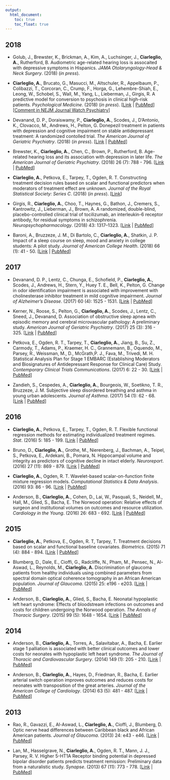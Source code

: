 ```yaml
---
output:
  html_document:
    toc: true
    toc_float: true
---
```


<link rel="stylesheet" href="styles.css" type="text/css">

## 2018

* Golub, J., Brewster, K., Brickman, A., Kim, A., Luchsinger, J., **Ciarleglio, A.**, Rutherford, B. Audiometric age-related hearing loss is assocaited with depressive symptoms in Hispanics.  *JAMA Otolaryngology-Head \& Neck Surgery*. (2018) (*in press*).  

* **Ciarleglio, A.**, Brucato, G., Masucci, M.,  Altschuler, R., Appelbaum, P., Colibazzi, T., Corcoran, C., Crump, F., Horga, G., Lehembre-Shiah, E., Leong, W., Schobel, S., Wall, M., Yang, L., Lieberman, J., Girgis, R. A predictive model for conversion to psychosis in clinical high-risk patients. *Psychological Medicine*. (2018) (*in press*).  [[Link](https://www.cambridge.org/core/journals/psychological-medicine/article/predictive-model-for-conversion-to-psychosis-in-clinical-highrisk-patients/C5E4C0022112C4EA619C2A8F0A826E72) | [PubMed](https://www.ncbi.nlm.nih.gov/pubmed/29950184)] [[Comment in NEJM Journal Watch Psychiatry](https://www.jwatch.org/na47133/2018/07/31/practical-tool-predict-progression-psychotic-disorder)]  

* Devanand, D. P., Doraiswamy, P., **Ciarleglio, A.**,  Scodes, J., D'Antonio, K., Clovacco, M., Andrews, H., Pelton, G.  Donepezil treatment in patients with depression and cognitive impairment on stable antidepressant treatment: A randomized contolled trial.  *The American Journal of Geriatric Psychiatry*. (2018) (*in press*). [[Link](https://www.ajgponline.org/article/S1064-7481(18)30333-6/abstract) | [PubMed](https://www.ncbi.nlm.nih.gov/pubmed/30037778)]

* Brewster, K., **Ciarleglio, A.**, Chen, C., Brown, P., Rutherford, B. Age-related hearing loss and its association with depression in later life. *The American Journal of Geriatric Psychiatry*. (2018) 26 (7): 788 - 796. [[Link](https://www.sciencedirect.com/science/article/pii/S1064748118302975) | [PubMed](https://www.ncbi.nlm.nih.gov/pubmed/29752060)]

* **Ciarleglio, A.**, Petkova, E., Tarpey, T., Ogden, R.\ T. Constructing treatment decision rules based on scalar and functional predictors when moderators of treatment effect are unknown. *Journal of the Royal Statistical Society: Series C*. (2018) (*in press*). [[Link](https://rss.onlinelibrary.wiley.com/doi/abs/10.1111/rssc.12278)]

* Girgis, R., **Ciarleglio, A.**, Choo, T., Haynes, G., Bathon, J., Cremers, S., Kantrowitz, J., Lieberman, J., Brown, A. A randomized, double-blind, placebo-controlled clinical trial of tocilizumab, an interleukin-6 receptor antibody, for residual symptoms in schizophrenia.  *Neuropsychopharmacology*. (2018) 43: 1317–1323. [[Link](https://www.nature.com/articles/npp2017258) | [PubMed](https://www.ncbi.nlm.nih.gov/pubmed/29090685)]

* Baroni, A., Bruzzeze, J. M., Di Bartolo, C., **Ciarleglio, A.**, Shatkin, J. P.  Impact of a sleep course on sleep, mood and anxiety in college students: A pilot study.  *Journal of American College Health*. (2018) 66 (1): 41 - 50. [[Link](https://www.tandfonline.com/doi/full/10.1080/07448481.2017.1369091) | [PubMed](https://www.ncbi.nlm.nih.gov/pubmed/28820661)]

## 2017

* Devanand, D. P., Lentz, C., Chunga, E., Schofield, P., **Ciarleglio, A.**,  Scodes, J., Andrews, H., Stern, Y., Huey T. E., Bell, K., Pelton, G.  Change in odor identification impairment is associated with improvement with cholinesterase inhibitor treatment in mild cognitive impairment.  *Journal of Alzheimer's Disease*. (2017) 60 (4): 1525 - 1531. [[Link](https://content.iospress.com/articles/journal-of-alzheimers-disease/jad170497) | [PubMed](https://www.ncbi.nlm.nih.gov/pubmed/29081417)]

* Kerner, N., Roose, S., Pelton, G., **Ciarleglio, A.**, Scodes, J., Lentz, C., Sneed, J., Devanand, D. Association of obstructive sleep apnea with episodic memory and cerebral microvascular pathology: A preliminary study. *American Journal of Geriatric Psychiatry*. (2017) 25 (3): 316 - 325. [[Link](https://www.ncbi.nlm.nih.gov/pmc/articles/PMC5316492/) | [PubMed](https://www.ncbi.nlm.nih.gov/pubmed/28040430)]

* Petkova, E.,  Ogden, R. T.,  Tarpey, T., **Ciarleglio, A.**, Jiang, B., Su, Z., Carmody, T., Adams, P., Kraemer, H. C., Grannemann, B., Oquendo, M., Parsey, R., Weissman, M., D., McGrath,P. J., Fava, M., Trivedi, M. H.  Statistical Analysis Plan for Stage 1 EMBARC (Establishing Moderators and Biosignatures of Antidepressant Response for Clinical Care) Study.  *Contemporary Clinical Trials Communications*. (2017) 6: 22 - 30. [[Link](https://www.sciencedirect.com/science/article/pii/S2451865416300412?via%3Dihub) | [PubMed](https://www.ncbi.nlm.nih.gov/pubmed/28670629)]  

* Zandieh, S., Cespedes, A.,  **Ciarleglio, A.**, Bourgeois, W., Soetikno, T. R.,  Bruzzeze, J. M.  Subjective sleep disordered breathing and asthma in young urban adolescents. *Journal of Asthma*. (2017) 54 (1): 62 - 68. [[Link](https://www.tandfonline.com/doi/full/10.1080/02770903.2016.1188942) | [PubMed](https://www.ncbi.nlm.nih.gov/pmc/articles/PMC5613663/)]

## 2016

* **Ciarleglio, A.**, Petkova, E., Tarpey, T., Ogden, R. T. Flexible functional regression methods for estimating individualized treatment regimes. *Stat*. (2016) 5: 185 - 199. [[Link](https://onlinelibrary.wiley.com/doi/abs/10.1002/sta4.114) | [PubMed](https://www.ncbi.nlm.nih.gov/pubmed/28845233)]

* Bruno, D., **Ciarleglio, A.**, Grothe, M., Nierenberg, J., Bachman, A., Teipel, S., Petkova, E., Ardekani, B., Pomara, N. Hippocampal volume and integrity as predictors of cognitive decline in intact elderly. *Neuroreport*. (2016) 27 (11): 869 - 879. [[Link](https://journals.lww.com/neuroreport/Fulltext/2016/08010/Hippocampal_volume_and_integrity_as_predictors_of.13.aspx) | [PubMed](https://www.ncbi.nlm.nih.gov/pubmed/27306593)]  

* **Ciarleglio, A.**, Ogden, R. T. Wavelet-based scalar-on-function finite mixture regression models. *Computational Statistics \& Data Analysis*.  (2016) 93: 86 - 96. [[Link](https://www.sciencedirect.com/science/article/pii/S0167947314003454) | [PubMed](https://www.ncbi.nlm.nih.gov/pubmed/26512156)] 

* Anderson, B., **Ciarleglio, A.**, Cohen, D., Lai, W., Pasquali, S., Neidell, M., Hall, M., Glied, S., Bacha, E.  The Norwood operation: Relative effects of surgeon and institutional volumes on outcomes and resource utilization. *Cardiology in the Young*. (2016) 26: 683 - 692. [[Link](https://www.cambridge.org/core/journals/cardiology-in-the-young/article/norwood-operation-relative-effects-of-surgeon-and-institutional-volumes-on-outcomes-and-resource-utilization/EB5E8E160C9315EC5AE79D78D368E865) | [PubMed](https://www.ncbi.nlm.nih.gov/pmc/articles/PMC4713384/)]

## 2015

* **Ciarleglio, A.**, Petkova, E., Ogden, R. T, Tarpey, T. Treatment decisions based on scalar and functional baseline covariates. *Biometrics*. (2015) 71 (4): 884 - 894. [[Link](https://onlinelibrary.wiley.com/doi/abs/10.1111/biom.12346) | [PubMed](https://www.ncbi.nlm.nih.gov/pubmed/26111145)]

*  Blumberg, D., Dale, E., Cioffi, G., Radcliffe, N., Pham, M., Pensec, N., Al-Aswad, L., Reynolds, M., **Ciarleglio, A.** Discrimination of glaucoma patients from healthy individuals using combined parameters from spectral domain optical coherence tomography in an African American population. *Journal of Glaucoma*. (2015) 25: e196 - e203. [[Link](https://journals.lww.com/glaucomajournal/Fulltext/2016/03000/Discrimination_of_Glaucoma_Patients_From_Healthy.29.aspx) | [PubMed](https://www.ncbi.nlm.nih.gov/pubmed/26066503)]  

* Anderson, B., **Ciarleglio, A.**, Glied, S., Bacha, E.  Neonatal hypoplastic left heart syndrome:  Effects of bloodstream infections on outcomes and costs for children undergoing the Norwood operation.  *The Annals of Thoracic Surgery*. (2015) 99 (5): 1648 - 1654. [[Link](https://www.annalsthoracicsurgery.org/article/S0003-4975(15)00150-2/fulltext?code=ats-site) | [PubMed](https://www.ncbi.nlm.nih.gov/pubmed/25827672)]

## 2014

* Anderson, B., **Ciarleglio, A.**, Torres, A., Salavitabar, A., Bacha, E.  Earlier stage 1 palliation is associated with better clinical outcomes and lower costs for neonates with hypoplastic left heart syndrome.  *The Journal of Thoracic and Cardiovascular Surgery*. (2014) 149 (1): 205 - 210. [[Link](https://www.sciencedirect.com/science/article/pii/S0022522314010757?via%3Dihub) | [PubMed](https://www.ncbi.nlm.nih.gov/pubmed/25227701)]

* Anderson, B., **Ciarleglio, A.**, Hayes, D.,  Friedman, R., Bacha, E.  Earlier arterial switch operation improves outcomes and reduces costs for neonates with transposition of the great arteries. *Journal of the American College of Cardiology*. (2014) 63 (5): 481 - 487. [[Link](https://www.sciencedirect.com/science/article/pii/S0735109713057276?via%3Dihub) | [PubMed](https://www.ncbi.nlm.nih.gov/pubmed/24184243)]

## 2013

* Rao, R., Gavazzi, E., Al-Aswad, L.,  **Ciarleglio, A.**, Cioffi, J., Blumberg, D.  Optic nerve head differences between Caribbean black and African American patients. *Journal of Glaucoma*. (2013) 24: e43 - e46. [[Link](https://journals.lww.com/glaucomajournal/Fulltext/2015/06000/Optic_Nerve_Head_and_Retinal_Nerve_Fiber_Layer.13.aspx) | [PubMed](https://www.ncbi.nlm.nih.gov/pubmed/24145287)]

* Lan, M., Hasselgrave, N., **Ciarleglio, A.**, Ogden, R. T., Mann, J. J., Parsey, R. V.  Higher 5-HT1A Receptor binding potential in depressed bipolar disorder patients predicts treatment remission: Preliminary data from a naturalistic study.  *Synapse*.  (2013) 67 (11): 773 - 778. [[Link](https://onlinelibrary.wiley.com/doi/abs/10.1002/syn.21684) | [PubMed](https://www.ncbi.nlm.nih.gov/pmc/articles/PMC3809836/)]
